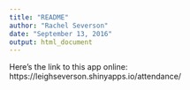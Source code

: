 ```yaml
---
title: "README"
author: "Rachel Severson"
date: "September 13, 2016"
output: html_document
---
```


Here's the link to this app online: https://leighseverson.shinyapps.io/attendance/
